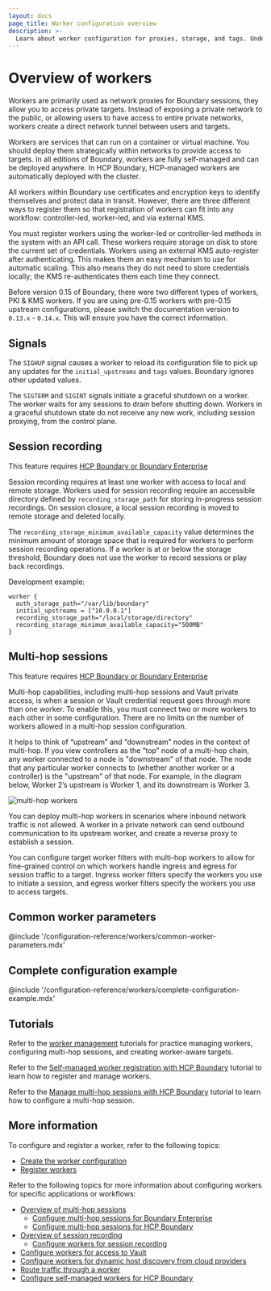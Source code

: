 ```yaml
---
layout: docs
page_title: Worker configuration overview
description: >-
  Learn about worker configuration for proxies, storage, and tags. Understand how multi-hop configurations let you chain workers together in private networks.
---
```


# Overview of workers

Workers are primarily used as network proxies for Boundary sessions, they allow you to access private targets. Instead of exposing a private network to the public, or allowing users to have access to entire private networks, workers create a direct network tunnel between users and targets.

Workers are services that can run on a container or virtual machine. You should deploy them strategically within networks to provide access to targets.
In all editions of Boundary, workers are fully self-managed and can be deployed anywhere.
In HCP Boundary, HCP-managed workers are automatically deployed with the cluster.

All workers within Boundary use certificates and encryption keys to identify
themselves and protect data in transit. However, there are three different
ways to register them so that registration of workers can fit into any workflow: controller-led, worker-led, and via external KMS.

You must register workers using the worker-led or controller-led methods in the system with an API call. These workers require storage on disk to store the current set of credentials. Workers using an external KMS auto-register after authenticating. This makes them an easy mechanism to use for automatic scaling.
This also means they do not need to store
credentials locally; the KMS re-authenticates them each time they connect.

<Note title="Important">

Before version 0.15 of Boundary, there were two different types of workers, PKI & KMS workers.
If you are using pre-0.15 workers with pre-0.15 upstream configurations, please switch the documentation version to `0.13.x` - `0.14.x`. This will ensure you have the correct information.

</Note>

## Signals

The `SIGHUP` signal causes a worker to reload its configuration file to pick up any updates for the `initial_upstreams` and `tags` values.
Boundary ignores other updated values.

The `SIGTERM` and `SIGINT` signals initiate a graceful shutdown on a worker. The worker waits for any sessions to drain
before shutting down. Workers in a graceful shutdown state do not receive any new work, including session proxying, from the control plane.

## Session recording

<EnterpriseAlert product="boundary">This feature requires <a href="https://www.hashicorp.com/products/boundary">HCP Boundary or Boundary Enterprise</a></EnterpriseAlert>

Session recording requires at least one worker with access to local and remote storage.
Workers used for session recording require an accessible directory defined by `recording_storage_path` for storing in-progress session recordings. On session closure, a local session recording is moved to remote storage and deleted locally.

The `recording_storage_minimum_available_capacity` value determines the minimum amount of storage space that is required for workers to perform session recording operations. If a worker is at or below the storage threshold, Boundary does not use the worker to record sessions or play back recordings.

Development example:

```hcl
worker {
  auth_storage_path="/var/lib/boundary"
  initial_upstreams = ["10.0.0.1"]
  recording_storage_path="/local/storage/directory"
  recording_storage_minimum_available_capacity="500MB"
}
```

## Multi-hop sessions

<EnterpriseAlert product="boundary">This feature requires <a href="https://www.hashicorp.com/products/boundary">HCP Boundary or Boundary Enterprise</a></EnterpriseAlert>

Multi-hop capabilities, including multi-hop sessions and Vault private access,
is when a session or Vault credential request goes through more than one worker.
To enable this, you must connect two or more workers to each other in some
configuration. There are no limits on the number of workers allowed in a
multi-hop session configuration.

It helps to think of “upstream” and “downstream” nodes in the context of
multi-hop. If you view controllers as the “top” node of a multi-hop chain, any
worker connected to a node is "downstream" of that node. The node that any
particular worker connects to (whether another worker or a controller) is the
"upstream" of that node. For example, in the diagram below, Worker 2’s upstream
is Worker 1, and its downstream is Worker 3.

![multi-hop workers](/img/multi-hop-workers.png)

You can deploy multi-hop workers in scenarios where inbound network traffic is
not allowed. A worker in a private network can send outbound communication to
its upstream worker, and create a reverse proxy to establish a session.

You can configure target worker filters with multi-hop workers to allow for
fine-grained control on which workers handle ingress and egress for session
traffic to a target. Ingress worker filters specify the workers you use to initiate a session, and egress worker filters specify the workers you use to access targets.

## Common worker parameters

@include '/configuration-reference/workers/common-worker-parameters.mdx'


## Complete configuration example

@include '/configuration-reference/workers/complete-configuration-example.mdx'

## Tutorials

Refer to the [worker management](/boundary/tutorials/worker-management) tutorials for practice managing workers, configuring multi-hop sessions, and creating worker-aware targets.

Refer to the [Self-managed worker registration with HCP Boundary](/boundary/tutorials/hcp-administration/hcp-manage-workers) tutorial to learn how to register and manage workers.

Refer to the [Manage multi-hop sessions with HCP Boundary](/boundary/tutorials/hcp-administration/hcp-manage-multi-hop) tutorial to learn how to configure a multi-hop session.

## More information

To configure and register a worker, refer to the following topics:

- [Create the worker configuration](/boundary/docs/workers/create)
- [Register workers](/boundary/docs/workers/registration)

Refer to the following topics for more information about configuring workers for specific applications or workflows:

- [Overview of multi-hop sessions](/boundary/docs/workers/multi-hop)
  - [Configure multi-hop sessions for Boundary Enterprise](/boundary/docs/workers/multi-hop/enterprise)
  - [Configure multi-hop sessions for HCP Boundary](/boundary/docs/workers/multi-hop/hcp)
- [Overview of session recording](/boundary/docs/session-recording)
  - [Configure workers for session recording](/boundary/docs/session-recording/configuration/configure-worker-storage)
- [Configure workers for access to Vault](/boundary/docs/workers/filters#example-worker-filter-for-vault-credential-store)
- [Configure workers for dynamic host discovery from cloud providers](/boundary/docs/hosts)
- [Route traffic through a worker](/boundary/docs/workers/worker-tags)
- [Configure self-managed workers for HCP Boundary](/hcp/docs/boundary/self-managed-workers)
